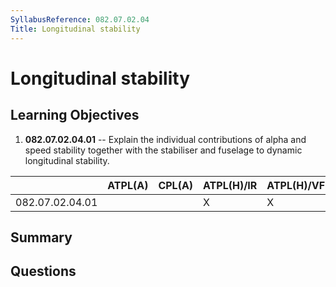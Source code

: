 ```yaml
---
SyllabusReference: 082.07.02.04
Title: Longitudinal stability
---
```


# Longitudinal stability

## Learning Objectives

1. **082.07.02.04.01** -- Explain the individual contributions of alpha and
   speed stability together with the stabiliser and fuselage to dynamic
   longitudinal stability.

|                 | ATPL(A) | CPL(A) | ATPL(H)/IR | ATPL(H)/VFR | CPL(H) | IR  | CBIR(A) |
| --------------- | ------- | ------ | ---------- | ----------- | ------ | --- | ------- |
| 082.07.02.04.01 |         |        | X          | X           | X      |     |         |

## Summary

## Questions
